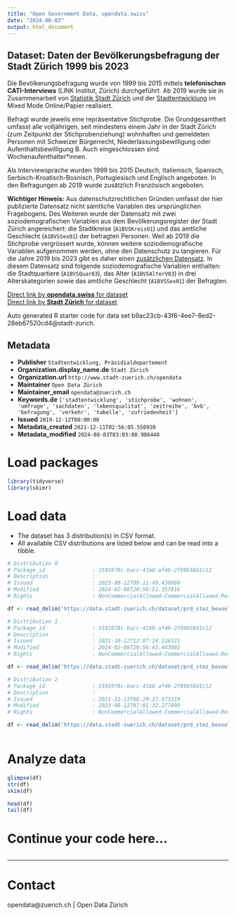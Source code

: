 ```yaml
---
title: "Open Government Data, opendata.swiss"
date: "2024-08-03"
output: html_document
---
```


## Dataset: Daten der Bevölkerungsbefragung der Stadt Zürich 1999 bis 2023

Die Bevölkerungsbefragung wurde von 1999 bis 2015 mittels **telefonischen CATI-Interviews** (LINK Institut, Zürich) durchgeführt. Ab 2019 wurde sie in Zusammenarbeit von [Statistik Stadt Zürich](https://www.stadt-zuerich.ch/prd/de/index/statistik.html) und der [Stadtentwicklung](https://www.stadt-zuerich.ch/prd/de/index/stadtentwicklung.html) im Mixed Mode Online/Papier realisiert.

Befragt wurde jeweils eine repräsentative Stichprobe. Die Grundgesamtheit umfasst alle volljährigen, seit mindestens einem Jahr in der Stadt Zürich (zum Zeitpunkt der Stichprobenziehung) wohnhaften und gemeldeten Personen mit Schweizer Bürgerrecht, Niederlassungsbewilligung oder Aufenthaltsbewilligung B. Auch eingeschlossen sind Wochenaufenthalter*innen. 

Als Interviewsprache wurden 1999 bis 2015 Deutsch, Italienisch, Spanisch, Serbisch-Kroatisch-Bosnisch, Portugiesisch und Englisch angeboten. In den Befragungen ab 2019 wurde zusätzlich Französisch angeboten.

**Wichtiger Hinweis:** Aus datenschutzrechtlichen Gründen umfasst der hier publizierte Datensatz nicht sämtliche Variablen des ursprünglichen Fragebogens. Des Weiteren wurde der Datensatz mit zwei soziodemografischen Variablen aus dem Bevölkerungsregister der Stadt Zürich angereichert: die Stadtkreise (`A1BVSKreis01`) und das amtliche Geschlecht (`A1BVSSex01`) der befragten Personen. Weil ab 2019 die Stichprobe vergrössert wurde, können weitere soziodemografische Variablen aufgenommen werden, ohne den Datenschutz zu tangieren. Für die Jahre 2019 bis 2023 gibt es daher einen [zusätzlichen Datensatz](https://data.stadt-zuerich.ch/dataset/prd_stez_bevoelkerungsbefragungen_seit2019_od4732). In diesem Datensatz sind folgende soziodemografische Variablen enthalten: die Stadtquartiere (`A1BVSQuar03`), das Alter (`A1BVSAlterV03`) in drei Alterskategorien sowie das amtliche Geschlecht (`A1BVSSex01`) der Befragten.


[Direct link by **opendata.swiss** for dataset](https://opendata.swiss/de/dataset/daten-der-bevolkerungsbefragung-der-stadt-zurich-1999-bis-20191)<br>
[Direct link by **Stadt Zürich** for dataset](https://data.stadt-zuerich.ch/dataset/prd_stez_bevoelkerungsbefragungen_seit1999_od4731)

Auto generated R starter code for data set b9ac23cb-43f6-4ee7-8ed2-28eb67520cd4@stadt-zurich.

## Metadata

- **Publisher** `Stadtentwicklung, Präsidialdepartement`
- **Organization.display_name.de** `Stadt Zürich`
- **Organization.url** `http://www.stadt-zuerich.ch/opendata`
- **Maintainer** `Open Data Zürich`
- **Maintainer_email** `opendata@zuerich.ch`
- **Keywords.de** `['stadtentwicklung', 'stichprobe', 'wohnen', 'umfrage', 'sachdaten', 'lebensqualitat', 'zeitreihe', 'bvb', 'befragung', 'verkehr', 'tabelle', 'zufriedenheit']`
- **Issued** `2019-12-12T00:00:00`
- **Metadata_created** `2021-12-11T02:56:05.550930`
- **Metadata_modified** `2024-08-03T03:03:00.986448`


# Load packages

```r

library(tidyverse)
library(skimr)

```

# Load data

-   The dataset has 3 distribution(s) in CSV format.
-   All available CSV distributions are listed below and can be read into a tibble.

```r

# Distribution 0
# Package_id               : 1591978c-bacc-41b8-af46-2f89b58d1c12
# Description              : 
# Issued                   : 2023-08-12T09:11:49.436660
# Modified                 : 2024-02-08T20:56:51.357816
# Rights                   : NonCommercialAllowed-CommercialAllowed-ReferenceNotRequired

df <- read_delim('https://data.stadt-zuerich.ch/dataset/prd_stez_bevoelkerungsbefragungen_seit1999_od4731/download/Codeliste_BVB_OGD.csv')

# Distribution 1
# Package_id               : 1591978c-bacc-41b8-af46-2f89b58d1c12
# Description              : 
# Issued                   : 2021-10-12T12:07:14.126521
# Modified                 : 2024-02-08T20:56:43.443002
# Rights                   : NonCommercialAllowed-CommercialAllowed-ReferenceNotRequired

df <- read_delim('https://data.stadt-zuerich.ch/dataset/prd_stez_bevoelkerungsbefragungen_seit1999_od4731/download/BEV473OD4731.csv')

# Distribution 2
# Package_id               : 1591978c-bacc-41b8-af46-2f89b58d1c12
# Description              : 
# Issued                   : 2021-12-13T06:29:27.873319
# Modified                 : 2023-08-12T07:01:32.277099
# Rights                   : NonCommercialAllowed-CommercialAllowed-ReferenceNotRequired

df <- read_delim('https://data.stadt-zuerich.ch/dataset/prd_stez_bevoelkerungsbefragungen_seit1999_od4731/download/codeliste_bvb_ogd.csv')



```

# Analyze data

```r

glimpse(df)
str(df)
skim(df)

head(df)
tail(df)

```

# Continue your code here...

```r

```

------------------------------------------------------------------------

# Contact

opendata@zuerich.ch | Open Data Zürich
